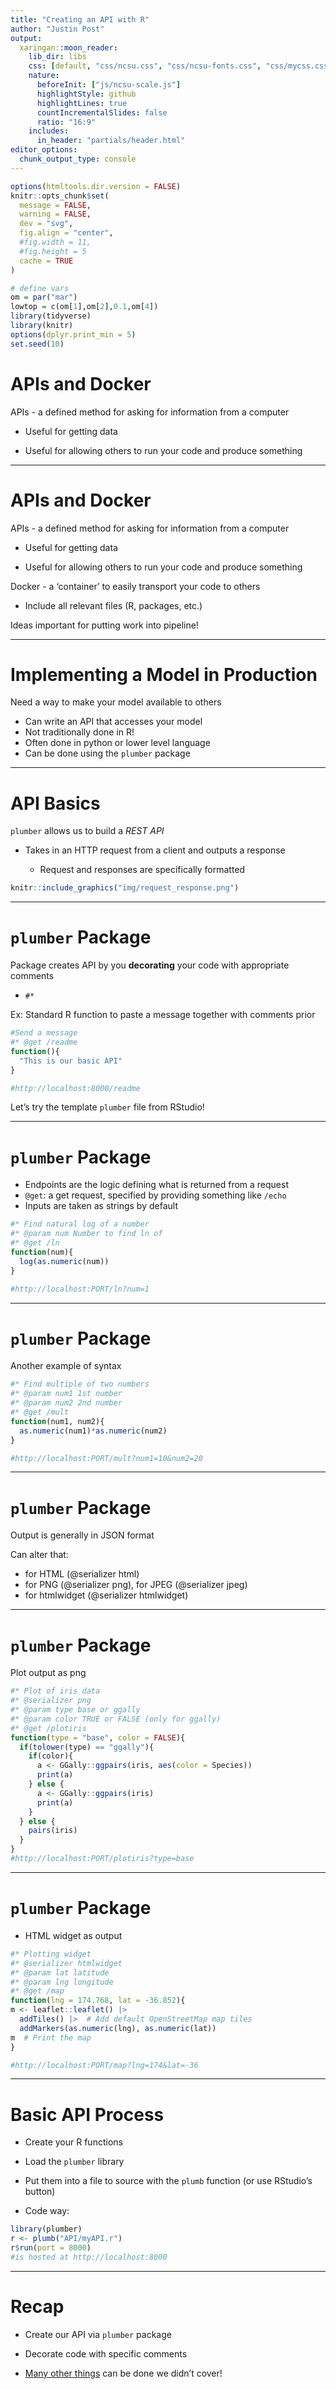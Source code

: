 ```yaml
---
title: "Creating an API with R"
author: "Justin Post"
output:
  xaringan::moon_reader:
    lib_dir: libs
    css: [default, "css/ncsu.css", "css/ncsu-fonts.css", "css/mycss.css"]
    nature:
      beforeInit: ["js/ncsu-scale.js"]
      highlightStyle: github
      highlightLines: true
      countIncrementalSlides: false
      ratio: "16:9"
    includes:
      in_header: "partials/header.html"
editor_options: 
  chunk_output_type: console
---
```

  
  
```r
options(htmltools.dir.version = FALSE)
knitr::opts_chunk$set(
  message = FALSE,
  warning = FALSE,
  dev = "svg",
  fig.align = "center",
  #fig.width = 11,
  #fig.height = 5
  cache = TRUE
)

# define vars
om = par("mar")
lowtop = c(om[1],om[2],0.1,om[4])
library(tidyverse)
library(knitr)
options(dplyr.print_min = 5)
set.seed(10)
```



# APIs and Docker  

APIs - a defined method for asking for information from a computer  

- Useful for getting data  

- Useful for allowing others to run your code and produce something

---

# APIs and Docker  

APIs - a defined method for asking for information from a computer  

- Useful for getting data  

- Useful for allowing others to run your code and produce something

Docker - a 'container' to easily transport your code to others  

- Include all relevant files (R, packages, etc.)  

Ideas important for putting work into pipeline!  

---

# Implementing a Model in Production  

Need a way to make your model available to others  

- Can write an API that accesses your model  
- Not traditionally done in R!  
- Often done in python or lower level language
- Can be done using the `plumber` package


---

# API Basics

`plumber` allows us to build a *REST API*

- Takes in an HTTP request from a client and outputs a response

    + Request and responses are specifically formatted
    
```r
knitr::include_graphics("img/request_response.png")
```


---

# `plumber` Package  

Package creates API by you **decorating** your code with appropriate comments  

- `#*`  

Ex: Standard R function to paste a message together with comments prior

```r
#Send a message
#* @get /readme
function(){
  "This is our basic API"
}

#http://localhost:8000/readme
```

Let's try the template `plumber` file from RStudio!


---

# `plumber` Package  

- Endpoints are the logic defining what is returned from a request
- `@get`: a get request, specified by providing something like `/echo`
- Inputs are taken as strings by default

```r
#* Find natural log of a number
#* @param num Number to find ln of
#* @get /ln
function(num){
  log(as.numeric(num))
}

#http://localhost:PORT/ln?num=1
```


---

# `plumber` Package  

Another example of syntax  

```r
#* Find multiple of two numbers
#* @param num1 1st number
#* @param num2 2nd number
#* @get /mult
function(num1, num2){
  as.numeric(num1)*as.numeric(num2)
}

#http://localhost:PORT/mult?num1=10&num2=20
```

---

# `plumber` Package  

Output is generally in JSON format  

Can alter that:  

- for HTML (@serializer html)  
- for PNG (@serializer png), for JPEG (@serializer jpeg)
- for htmlwidget (@serializer htmlwidget)  

---

# `plumber` Package  

Plot output as png  

```r
#* Plot of iris data
#* @serializer png
#* @param type base or ggally
#* @param color TRUE or FALSE (only for ggally)
#* @get /plotiris
function(type = "base", color = FALSE){
  if(tolower(type) == "ggally"){
    if(color){
      a <- GGally::ggpairs(iris, aes(color = Species))
      print(a)
    } else {
      a <- GGally::ggpairs(iris)
      print(a)
    }
  } else {
    pairs(iris)
  }
}
#http://localhost:PORT/plotiris?type=base
```

---

# `plumber` Package  

- HTML widget as output

```r
#* Plotting widget
#* @serializer htmlwidget
#* @param lat latitude
#* @param lng longitude
#* @get /map
function(lng = 174.768, lat = -36.852){
m <- leaflet::leaflet() |>
  addTiles() |>  # Add default OpenStreetMap map tiles
  addMarkers(as.numeric(lng), as.numeric(lat))
m  # Print the map
}

#http://localhost:PORT/map?lng=174&lat=-36
```


---

# Basic API Process  

- Create your R functions  

- Load the `plumber` library  

- Put them into a file to source with the `plumb` function (or use RStudio's button)

- Code way: 

```r
library(plumber)
r <- plumb("API/myAPI.r")
r$run(port = 8000)
#is hosted at http://localhost:8000
```


---

# Recap

- Create our API via `plumber` package

- Decorate code with specific comments

- [Many other things](https://www.rplumber.io/) can be done we didn't cover!